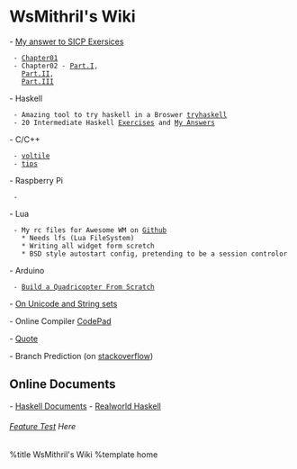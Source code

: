 = WsMithril's Wiki =
- [[SICP-Exercise/index| My answer to SICP Exersices]]
  - [[SICP-Exercise/Chapter01|Chapter01]]
  - Chapter02 - [[SICP-Exercise/Chapter02-p01|Part.I]], 
    [[SICP-Exercise/Chapter02-p02|Part.II]],
    [[SICP-Exercise/Chapter02-p03|Part.III]] 

- Haskell
  - Amazing tool to try haskell in a Broswer [[http://tryhaskell.org/|tryhaskell]]
  - 20 Intermediate Haskell [[haskell/20-intermediate|Exercises]] and [[/haskell/20-intermediate-ans|My Answers]]

- C/C++
  - [[c/votile-and-optimize|voltile]]
  - [[tips]]

- Raspberry Pi
  - 

- Lua
  - My rc files for Awesome WM on [[https://github.com/wsmithril/awesomerc|Github]]
    * Needs lfs (Lua FileSystem)
    * Writing all widget form scretch
    * BSD style autostart config, pretending to be a session controlor

- Arduino
  - [[quad/index|Build a Quadricopter From Scratch]]

- [[string_enc|On Unicode and String sets]]

- Online Compiler [[http://codepad.org/|CodePad]]

- [[Quote]] 

- Branch Prediction (on [[http://stackoverflow.com/questions/11227809/why-is-processing-a-sorted-array-faster-than-an-unsorted-array|stackoverflow]])

== Online Documents ==
- [[/haskell-doc/| Haskell Documents]]
- [[/realworld-haskell/| Realworld Haskell]]

====== [[feature_test| Feature Test]] Here ======


%title WsMithril's Wiki
%template home
